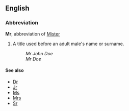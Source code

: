 ==English==
===Abbreviation===
'''Mr''', abbreviation of [[Mister]]
# A title used before an adult male's name or surname.
#:''Mr John Doe''
#:''Mr Doe''

====See also====
*[[Dr]]
*[[Jr]]
*[[Ms]]
*[[Mrs]]
*[[Sr]]